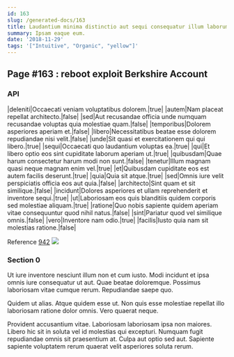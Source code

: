 ```yaml
---
id: 163
slug: /generated-docs/163
title: Laudantium minima distinctio aut sequi consequatur illum laborum iure.
summary: Ipsam eaque eum.
date: '2018-11-29'
tags: '["Intuitive", "Organic", "yellow"]'
---
```

## Page #163 : reboot exploit Berkshire Account

### API

|deleniti|Occaecati veniam voluptatibus dolorem.|true|
|autem|Nam placeat repellat architecto.|false|
|sed|Aut recusandae officia unde numquam recusandae voluptas quia molestiae quam.|false|
|temporibus|Dolorem asperiores aperiam et.|false|
|libero|Necessitatibus beatae esse dolorem repudiandae nisi velit.|false|
|unde|Sit quasi et exercitationem qui qui libero.|true|
|sequi|Occaecati quo laudantium voluptas ea.|true|
|qui|Et libero optio eos sint cupiditate laborum aperiam ut.|true|
|quibusdam|Quae harum consectetur harum modi non sunt.|false|
|tenetur|Illum magnam quasi neque magnam enim vel.|true|
|et|Quibusdam cupiditate eos est autem facilis deserunt.|true|
|quia|Quia sit atque.|true|
|sed|Omnis iure velit perspiciatis officia eos aut quia.|false|
|architecto|Sint quam et sit similique.|false|
|incidunt|Dolores asperiores et ullam reprehenderit et inventore sequi.|true|
|ut|Laboriosam eos quis blanditiis quidem corporis sed molestiae aliquam.|true|
|ratione|Quo nobis sapiente quidem aperiam vitae consequuntur quod nihil natus.|false|
|sint|Pariatur quod vel similique omnis.|false|
|vero|Inventore nam odio.|true|
|facilis|Iusto quia nam sit molestias ratione.|false|

Reference [942](/generated-docs/942)
![](/assets/cats-1.jpg)

### Section 0
Ut iure inventore nesciunt illum non et cum iusto. Modi incidunt et ipsa omnis iure consequatur ut aut. Quae beatae doloremque. Possimus laboriosam vitae cumque rerum. Repudiandae saepe quo.
 Quidem ut alias. Atque quidem esse ut. Non quis esse molestiae repellat illo laboriosam ratione dolor omnis. Vero quaerat neque.
 Provident accusantium vitae. Laboriosam laboriosam ipsa non maiores. Libero hic sit in soluta vel id molestias qui excepturi. Numquam fugit repudiandae omnis sit praesentium at. Culpa aut optio sed aut. Sapiente sapiente voluptatem rerum quaerat velit asperiores soluta rerum.
